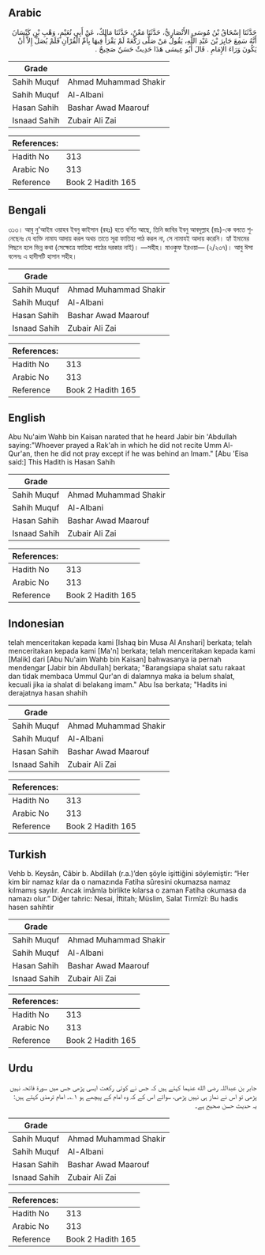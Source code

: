 ## Arabic


<div dir="rtl" lang="ar" style={{fontSize:'larger',backgroundColor:'#f8f9fa',padding:20}}>
حَدَّثَنَا إِسْحَاقُ بْنُ مُوسَى الأَنْصَارِيُّ، حَدَّثَنَا مَعْنٌ، حَدَّثَنَا مَالِكٌ، عَنْ أَبِي نُعَيْمٍ، وَهْبِ بْنِ كَيْسَانَ أَنَّهُ سَمِعَ جَابِرَ بْنَ عَبْدِ اللَّهِ، يَقُولُ مَنْ صَلَّى رَكْعَةً لَمْ يَقْرَأْ فِيهَا بِأُمِّ الْقُرْآنِ فَلَمْ يُصَلِّ إِلاَّ أَنْ يَكُونَ وَرَاءَ الإِمَامِ ‏.‏ قَالَ أَبُو عِيسَى هَذَا حَدِيثٌ حَسَنٌ صَحِيحٌ ‏.‏
</div>
<div style={{backgroundColor:'#f8f9fa',padding:20, marginBottom: 10}}><table> <thead> <tr> <th>Grade</th> <th></th> </tr> </thead> <tbody> <tr><td>Sahih Muquf</td><td>Ahmad Muhammad Shakir</td></tr><tr><td>Sahih Muquf</td><td>Al-Albani</td></tr><tr><td>Hasan Sahih</td><td>Bashar Awad Maarouf</td></tr><tr><td>Isnaad Sahih</td><td>Zubair Ali Zai</td></tr></tbody></table><table> <thead> <tr> <th>References:</th> <th></th> </tr> </thead> <tbody><tr><td>Hadith No</td><td>313</td></tr><tr><td>Arabic No</td><td>313</td></tr><tr><td>Reference</td><td>Book 2 Hadith 165</td></tr></tbody></table></div>

## Bengali


<div dir="ltr" lang="bn" style={{fontSize:'larger',backgroundColor:'#f8f9fa',padding:20}}>
৩১৩। আবু নু'আইম ওয়াহব ইবনু কাইসান (রহঃ) হতে বর্ণিত আছে, তিনি জাবির ইবনু আবদুল্লাহ (রাঃ)-কে বলতে শুনেছেনঃ যে ব্যক্তি নামায আদায় করল অথচ তাতে সূরা ফাতিহা পাঠ করল না, সে নামাযই আদায় করেনি। হ্যাঁ ইমামের পিছনে হলে ভিন্ন কথা (সেক্ষেত্রে ফাতিহা পাঠের দরকার নাই)। —সহীহ। মাওকুফ ইরওয়া— (২/২৩৭)। আবু ঈসা বলেনঃ এ হাদীসটি হাসান সহীহ।
</div>
<div style={{backgroundColor:'#f8f9fa',padding:20, marginBottom: 10}}><table> <thead> <tr> <th>Grade</th> <th></th> </tr> </thead> <tbody> <tr><td>Sahih Muquf</td><td>Ahmad Muhammad Shakir</td></tr><tr><td>Sahih Muquf</td><td>Al-Albani</td></tr><tr><td>Hasan Sahih</td><td>Bashar Awad Maarouf</td></tr><tr><td>Isnaad Sahih</td><td>Zubair Ali Zai</td></tr></tbody></table><table> <thead> <tr> <th>References:</th> <th></th> </tr> </thead> <tbody><tr><td>Hadith No</td><td>313</td></tr><tr><td>Arabic No</td><td>313</td></tr><tr><td>Reference</td><td>Book 2 Hadith 165</td></tr></tbody></table></div>

## English


<div dir="ltr" lang="en" style={{fontSize:'larger',backgroundColor:'#f8f9fa',padding:20}}>
Abu Nu'aim Wahb bin Kaisan narated that he heard Jabir bin 'Abdullah saying:"Whoever prayed a Rak'ah in which he did not recite Umm Al-Qur'an, then he did not pray except if he was behind an Imam." [Abu 'Eisa said:] This Hadith is Hasan Sahih
</div>
<div style={{backgroundColor:'#f8f9fa',padding:20, marginBottom: 10}}><table> <thead> <tr> <th>Grade</th> <th></th> </tr> </thead> <tbody> <tr><td>Sahih Muquf</td><td>Ahmad Muhammad Shakir</td></tr><tr><td>Sahih Muquf</td><td>Al-Albani</td></tr><tr><td>Hasan Sahih</td><td>Bashar Awad Maarouf</td></tr><tr><td>Isnaad Sahih</td><td>Zubair Ali Zai</td></tr></tbody></table><table> <thead> <tr> <th>References:</th> <th></th> </tr> </thead> <tbody><tr><td>Hadith No</td><td>313</td></tr><tr><td>Arabic No</td><td>313</td></tr><tr><td>Reference</td><td>Book 2 Hadith 165</td></tr></tbody></table></div>

## Indonesian


<div dir="ltr" lang="id" style={{fontSize:'larger',backgroundColor:'#f8f9fa',padding:20}}>
telah menceritakan kepada kami [Ishaq bin Musa Al Anshari] berkata; telah menceritakan kepada kami [Ma'n] berkata; telah menceritakan kepada kami [Malik] dari [Abu Nu'aim Wahb bin Kaisan] bahwasanya ia pernah mendengar [Jabir bin Abdullah] berkata; "Barangsiapa shalat satu rakaat dan tidak membaca Ummul Qur'an di dalamnya maka ia belum shalat, kecuali jika ia shalat di belakang imam." Abu Isa berkata; "Hadits ini derajatnya hasan shahih
</div>
<div style={{backgroundColor:'#f8f9fa',padding:20, marginBottom: 10}}><table> <thead> <tr> <th>Grade</th> <th></th> </tr> </thead> <tbody> <tr><td>Sahih Muquf</td><td>Ahmad Muhammad Shakir</td></tr><tr><td>Sahih Muquf</td><td>Al-Albani</td></tr><tr><td>Hasan Sahih</td><td>Bashar Awad Maarouf</td></tr><tr><td>Isnaad Sahih</td><td>Zubair Ali Zai</td></tr></tbody></table><table> <thead> <tr> <th>References:</th> <th></th> </tr> </thead> <tbody><tr><td>Hadith No</td><td>313</td></tr><tr><td>Arabic No</td><td>313</td></tr><tr><td>Reference</td><td>Book 2 Hadith 165</td></tr></tbody></table></div>

## Turkish


<div dir="ltr" lang="tr" style={{fontSize:'larger',backgroundColor:'#f8f9fa',padding:20}}>
Vehb b. Keysân, Câbir b. Abdillah (r.a.)’den şöyle işittiğini söylemiştir: “Her kim bir namaz kılar da o namazında Fatiha sûresini okumazsa namaz kılmamış sayılır. Ancak imâmla birlikte kılarsa o zaman Fatiha okumasa da namazı olur.” Diğer tahric: Nesai, İftitah; Müslim, Salat Tirmîzî: Bu hadis hasen sahihtir
</div>
<div style={{backgroundColor:'#f8f9fa',padding:20, marginBottom: 10}}><table> <thead> <tr> <th>Grade</th> <th></th> </tr> </thead> <tbody> <tr><td>Sahih Muquf</td><td>Ahmad Muhammad Shakir</td></tr><tr><td>Sahih Muquf</td><td>Al-Albani</td></tr><tr><td>Hasan Sahih</td><td>Bashar Awad Maarouf</td></tr><tr><td>Isnaad Sahih</td><td>Zubair Ali Zai</td></tr></tbody></table><table> <thead> <tr> <th>References:</th> <th></th> </tr> </thead> <tbody><tr><td>Hadith No</td><td>313</td></tr><tr><td>Arabic No</td><td>313</td></tr><tr><td>Reference</td><td>Book 2 Hadith 165</td></tr></tbody></table></div>

## Urdu


<div dir="rtl" lang="ur" style={{fontSize:'larger',backgroundColor:'#f8f9fa',padding:20}}>
جابر بن عبداللہ رضی الله عنہما کہتے ہیں کہ جس نے کوئی رکعت ایسی پڑھی جس میں سورۃ فاتحہ نہیں پڑھی تو اس نے نماز ہی نہیں پڑھی، سوائے اس کے کہ وہ امام کے پیچھے ہو ۱؎۔ امام ترمذی کہتے ہیں: یہ حدیث حسن صحیح ہے۔
</div>
<div style={{backgroundColor:'#f8f9fa',padding:20, marginBottom: 10}}><table> <thead> <tr> <th>Grade</th> <th></th> </tr> </thead> <tbody> <tr><td>Sahih Muquf</td><td>Ahmad Muhammad Shakir</td></tr><tr><td>Sahih Muquf</td><td>Al-Albani</td></tr><tr><td>Hasan Sahih</td><td>Bashar Awad Maarouf</td></tr><tr><td>Isnaad Sahih</td><td>Zubair Ali Zai</td></tr></tbody></table><table> <thead> <tr> <th>References:</th> <th></th> </tr> </thead> <tbody><tr><td>Hadith No</td><td>313</td></tr><tr><td>Arabic No</td><td>313</td></tr><tr><td>Reference</td><td>Book 2 Hadith 165</td></tr></tbody></table></div>